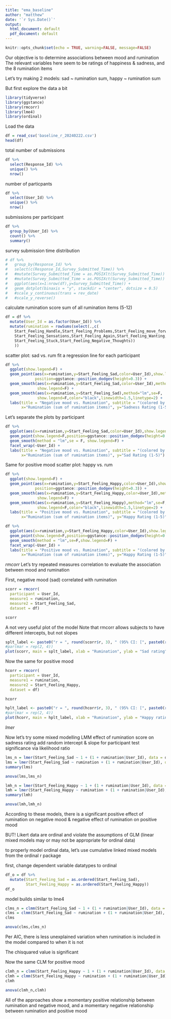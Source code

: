 ```yaml
---
title: "ema_baseline"
author: "matthew"
date: '`r Sys.Date()`'
output:
  html_document: default
  pdf_document: default
---
```


```r
knitr::opts_chunk$set(echo = TRUE, warning=FALSE, message=FALSE)
```


Our objective is to determine associations between mood and rumination
The relevant variables here seem to be ratings of happiness & sadness, and the 8 rumination items

Let's try making 2 models: sad ~ rumination sum, happy ~ rumination sum

But first explore the data a bit


```r
library(tidyverse)
library(ggstance)
library(rmcorr)
library(lme4)
library(ordinal)
```


Load the data

```r
df = read_csv('baseline_r_20240222.csv')
head(df)
```


total number of submissions
```r
df %>%
  select(Response_Id) %>%
  unique() %>%
  nrow()
```


number of particpants
```r
df %>%
  select(User_Id) %>%
  unique() %>%
  nrow()
```


submissions per participant
```r
df %>%
  group_by(User_Id) %>%
  count() %>%
  summary()
```


survey submission time distribution
```r

# df %>%
#   group_by(Response_Id) %>%
#   select(c(Response_Id,Survey_Submitted_Time)) %>%
#   #mutate(Survey_Submitted_Time = as.POSIXlt(Survey_Submitted_Time)) %>%
#   #mutate(Survey_Submitted_Time = as.POSIXct(Survey_Submitted_Time)) %>%
#   ggplot(aes(x=1:nrow(df),y=Survey_Submitted_Time)) +
#   geom_dotplot(binaxis = "y", stackdir = "center", dotsize = 0.5)
#   #scale_y_continuous(trans = rev_date)
#   #scale_y_reverse()

```


calculate rumination score
sum of all rumination items (5-12)
```r

df = df %>%
  mutate(User_Id = as.factor(User_Id)) %>%
  mutate(rumination = rowSums(select(.,c(
    Start_Feeling_Handle,Start_Feeling_Problems,Start_Feeling_move_forward,
    Start_Feeling_Sensations,Start_Feeling_Again,Start_Feeling_Wanting,
    Start_Feeling_Stuck,Start_Feeling_Negative_Thoughts))
    ))

```


scatter plot: sad vs. rum
fit a regression line for each participant
```r
df %>%
  ggplot(show.legend=F) +
  geom_point(aes(x=rumination,y=Start_Feeling_Sad,color=User_Id),show.legend=F,
             position=ggstance::position_dodgev(height=0.3)) +
  geom_smooth(aes(x=rumination,y=Start_Feeling_Sad,color=User_Id),method="lm",se=F,
              show.legend=F) +
  geom_smooth(aes(x=rumination,y=Start_Feeling_Sad),method="lm",se=F,
              show.legend=F,color="black",linewidth=1.5,linetype=2) +
  labs(title = "Negative mood vs. Rumination", subtitle = "(colored by participant)",
       x="Rumination (sum of rumination items)", y="Sadness Rating (1-5)")
```


Let's separate the plots by participant
```r
df %>%
  ggplot(aes(x=rumination,y=Start_Feeling_Sad,color=User_Id),show.legend=F) +
  geom_point(show.legend=F,position=ggstance::position_dodgev(height=0.3)) +
  geom_smooth(method = "lm",se = F, show.legend=F) +
  facet_wrap(~User_Id) +
  labs(title = "Negative mood vs. Rumination", subtitle = "(colored by participant)",
       x="Rumination (sum of rumination items)", y="Sad Rating (1-5)")
```


Same for positive mood
scatter plot: happy vs. rum
```r
df %>%
  ggplot(show.legend=F) +
  geom_point(aes(x=rumination,y=Start_Feeling_Happy,color=User_Id),show.legend=F,
             position=ggstance::position_dodgev(height=0.3)) +
  geom_smooth(aes(x=rumination,y=Start_Feeling_Happy,color=User_Id),method="lm",se=F,
              show.legend=F) +
  geom_smooth(aes(x=rumination,y=Start_Feeling_Happy),method="lm",se=F,
              show.legend=F,color="black",linewidth=1.5,linetype=2) +
  labs(title = "Positive mood vs. Rumination", subtitle = "(colored by participant)",
       x="Rumination (sum of rumination items)", y="Happy Rating (1-5)")
```


```r
df %>%
  ggplot(aes(x=rumination,y=Start_Feeling_Happy,color=User_Id),show.legend=F) +
  geom_point(show.legend=F,position=ggstance::position_dodgev(height=0.3)) +
  geom_smooth(method = "lm",se=F,show.legend=F) +
  facet_wrap(~User_Id) +
  labs(title = "Positive mood vs. Rumination", subtitle = "(colored by participant)",
       x="Rumination (sum of rumination items)", y="Happy Rating (1-5)")
```


*rmcorr*
Let's try repeated measures correlation to evaluate the association between
mood and rumination

First, negative mood (sad) correlated with rumination
```r
scorr = rmcorr(
  participant = User_Id, 
  measure1 = rumination, 
  measure2 = Start_Feeling_Sad,
  dataset = df)

scorr
```


A not very useful plot of the model
Note that rmcorr allows subjects to have different intercepts, but not slopes
```r
splt_label <- paste0("r = ", round(scorr$r, 3), " (95% CI: [", paste0(round(scorr$CI, 3), collapse = ", "), "])")
#par(mar = rep(2, 4))
plot(scorr, main = splt_label, xlab = "Rumination", ylab = "Sad rating")
```


Now the same for positive mood
```r
hcorr = rmcorr(
  participant = User_Id, 
  measure1 = rumination, 
  measure2 = Start_Feeling_Happy,
  dataset = df)

hcorr
```


```r
hplt_label <- paste0("r = ", round(hcorr$r, 3), " (95% CI: [", paste0(round(hcorr$CI, 3), collapse = ", "), "])")
#par(mar = rep(2, 4))
plot(hcorr, main = hplt_label, xlab = "Rumination", ylab = "Happy rating")
```



*lmer*

Now let's try some mixed modelling
LMM effect of rumination score on sadness rating
add random intercept & slope for participant
test significance via likelihood ratio
```r
lms_n = lmer(Start_Feeling_Sad ~ 1 + (1 + rumination|User_Id), data = df, REML = FALSE)
lms = lmer(Start_Feeling_Sad ~ rumination + (1 + rumination|User_Id), data = df, REML = FALSE)
summary(lms)
```

```r
anova(lms,lms_n)
```

```r
lmh_n = lmer(Start_Feeling_Happy ~ 1 + (1 + rumination|User_Id), data = df, REML = FALSE)
lmh = lmer(Start_Feeling_Happy ~ rumination + (1 + rumination|User_Id), data = df, REML = FALSE)
summary(lmh)
```

```r
anova(lmh,lmh_n)
```

According to these models, there is a significant positive effect of rumination on negative mood
& negative effect of rumination on positive mood


BUT!
Likert data are ordinal and violate the assumptions of GLM
(linear mixed models may or may not be appropriate for ordinal data)

to properly model ordinal data, let's use cumulative linked mixed models
from the ordinal r package

first, change dependent variable datatypes to ordinal
```r
df_o = df %>%
  mutate(Start_Feeling_Sad = as.ordered(Start_Feeling_Sad),
         Start_Feeling_Happy = as.ordered(Start_Feeling_Happy))
df_o
```

model builds similar to lme4
```r
clms_n = clmm(Start_Feeling_Sad ~ 1 + (1 + rumination|User_Id), data = df_o)
clms = clmm(Start_Feeling_Sad ~ rumination + (1 + rumination|User_Id), data = df_o)
clms
```

```r
anova(clms,clms_n)
```

Per AIC, there is less unexplained variation when rumination is included in
the model compared to when it is not

The chisquared value is significant

Now the same CLM for positive mood
```r
clmh_n = clmm(Start_Feeling_Happy ~ 1 + (1 + rumination|User_Id), data = df_o)
clmh = clmm(Start_Feeling_Happy ~ rumination + (1 + rumination|User_Id), data = df_o)
clmh
```

```r
anova(clmh_n,clmh)
```

All of the approaches show a momentary positive relationship between rumination and negative mood,
and a momentary negative relationship between rumination and positive mood



```r



```




